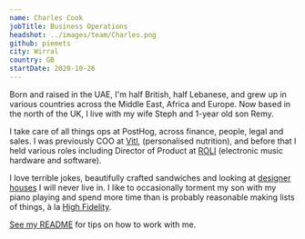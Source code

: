 ```yaml
---
name: Charles Cook
jobTitle: Business Operations
headshot: ../images/team/Charles.png
github: piemets
city: Wirral
country: GB
startDate: 2020-10-26
---
```


Born and raised in the UAE, I'm half British, half Lebanese, and grew up in various countries across the Middle East, Africa and Europe. Now based in the north of the UK, I live with my wife Steph and 1-year old son Remy.

I take care of all things ops at PostHog, across finance, people, legal and sales. I was previously COO at [Vitl](https://vitl.com), (personalised nutrition), and before that I held various roles including Director of Product at [ROLI](https://roli.com) (electronic music hardware and software).

I love terrible jokes, beautifully crafted sandwiches and looking at [designer houses](https://www.themodernhouse.com/) I will never live in. I like to occasionally torment my son with my piano playing and spend more time than is probably reasonable making lists of things, à la [High Fidelity](<https://en.wikipedia.org/wiki/High_Fidelity_(film)>).

[See my README](/handbook/company/team/charles-cook) for tips on how to work with me.

